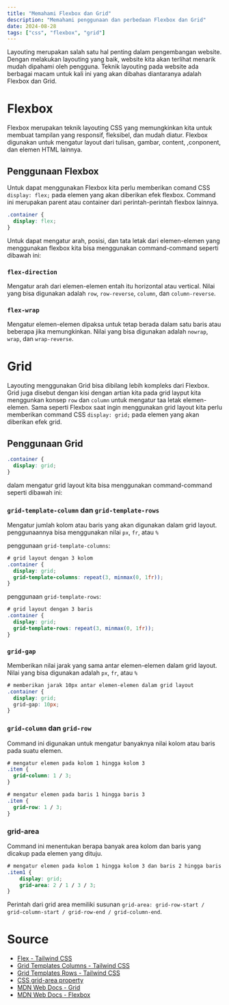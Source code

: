 ```yaml
---
title: "Memahami Flexbox dan Grid"
description: "Memahami penggunaan dan perbedaan Flexbox dan Grid"
date: 2024-08-28
tags: ["css", "flexbox", "grid"]
---
```

Layouting merupakan salah satu hal penting dalam pengembangan website. Dengan melakukan layouting yang baik, website kita akan terlihat menarik mudah dipahami oleh pengguna. Teknik layouting pada website ada berbagai macam untuk kali ini yang akan dibahas diantaranya adalah Flexbox dan Grid.

# Flexbox

Flexbox merupakan teknik layouting CSS yang memungkinkan kita untuk membuat tampilan yang responsif, fleksibel, dan mudah diatur. Flexbox digunakan untuk mengatur layout dari tulisan, gambar, content, ,conponent, dan elemen HTML lainnya.

## Penggunaan Flexbox

Untuk dapat menggunakan Flexbox kita perlu memberikan comand CSS `display: flex;` pada elemen yang akan diberikan efek flexbox. Command ini merupakan parent atau container dari perintah-perintah flexbox lainnya.

```css
.container {
  display: flex;
}
```
Untuk dapat mengatur arah, posisi, dan tata letak dari elemen-elemen yang menggunakan flexbox kita bisa menggunakan command-command seperti dibawah ini:

### `flex-direction` 
Mengatur arah dari elemen-elemen entah itu horizontal atau vertical. Nilai yang bisa digunakan adalah  `row`,  `row-reverse`,  `column`, dan  `column-reverse`.

### `flex-wrap`

Mengatur elemen-elemen dipaksa untuk tetap berada dalam satu baris atau beberapa jika memungkinkan. Nilai yang bisa digunakan adalah  `nowrap`,  `wrap`, dan  `wrap-reverse`.


# Grid

Layouting menggunakan Grid bisa dibilang lebih kompleks dari Flexbox. Grid juga disebut dengan kisi dengan artian kita pada grid layput kita menggunkan konsep  `row` dan  `column` untuk mengatur taa letak elemen-elemen. Sama seperti Flexbox saat ingin menggunakan grid layout kita perlu memberikan command CSS  `display: grid;` pada elemen yang akan diberikan efek grid.

## Penggunaan Grid

```css
.container {
  display: grid;
}
```

dalam mengatur grid layout kita bisa menggunakan command-command seperti dibawah ini:

###  `grid-template-column` dan  `grid-template-rows`

Mengatur jumlah kolom atau baris yang akan digunakan dalam grid layout. penggunaannya bisa menggunakan nilai  `px`,  `fr`, atau  `%`

penggunaan  `grid-template-columns`:

```css
# grid layout dengan 3 kolom
.container {
  display: grid;
  grid-template-columns: repeat(3, minmax(0, 1fr));
}
```

penggunaan `grid-template-rows`:

```css
# grid layout dengan 3 baris
.container {
  display: grid;
  grid-template-rows: repeat(3, minmax(0, 1fr));
}
```

### `grid-gap`

Memberikan nilai jarak yang sama antar elemen-elemen dalam grid layout. Nilai yang bisa digunakan adalah  `px`,  `fr`, atau  `%`

```css
# memberikan jarak 10px antar elemen-elemen dalam grid layout
.container {
  display: grid;
  grid-gap: 10px;
}
```

### `grid-column` dan `grid-row`

Command ini digunakan untuk mengatur banyaknya nilai kolom atau baris pada suatu elemen.

```css
# mengatur elemen pada kolom 1 hingga kolom 3
.item {
  grid-column: 1 / 3;
}
```

```css
# mengatur elemen pada baris 1 hingga baris 3
.item {
  grid-row: 1 / 3;
}
```

### grid-area

Command ini menentukan berapa banyak area kolom dan baris yang dicakup pada elemen yang dituju.

```css
# mengatur elemen pada kolom 1 hingga kolom 3 dan baris 2 hingga baris 3
.item1 {
    display: grid;
    grid-area: 2 / 1 / 3 / 3;
}
```

Perintah dari grid area memiliki susunan `grid-area: grid-row-start / grid-column-start / grid-row-end / grid-column-end`.

# Source

- [Flex - Tailwind CSS](https://tailwindcss.com/docs/flex)
- [Grid Templates Columns - Tailwind CSS](https://tailwindcss.com/docs/grid-template-columns)
- [Grid Templates Rows - Tailwind CSS](https://tailwindcss.com/docs/grid-template-rows)
- [CSS grid-area property](https://www.w3schools.com/cssref/pr_grid-area.php)
- [MDN Web Docs - Grid](https://developer.mozilla.org/en-US/docs/Web/CSS/CSS_Grid_Layout)
- [MDN Web Docs - Flexbox](https://developer.mozilla.org/en-US/docs/Web/CSS/CSS_Flexible_Box_Layout)